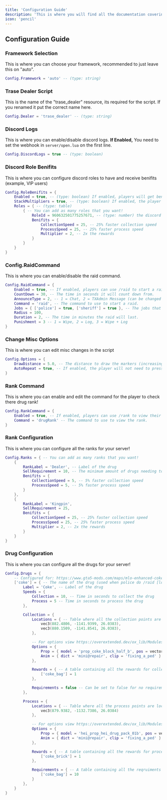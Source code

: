 ```yaml
---
title: 'Configuration Guide'
description: 'This is where you will find all the documentation covering the configuration for our script, if you need anything that is not a configurable option do not hesitate to reach out to use via [discord](https://discord.gg/trase)!'
icon: 'pencil'
---
```


## Configuration Guide

### Framework Selection
This is where you can choose your framework, recommended to just leave this on "auto".
```lua Config.lua
Config.Framework = 'auto' -- (type: string)
```

### Trase Dealer Script
This is the name of the "trase_dealer" resource, its required for the script. If you renamed it put the correct name here.
```lua Config.lua
Config.Dealer = 'trase_dealer' -- (type: string)
```

### Discord Logs
This is where you can enable/disable discord logs. **If Enabled,** You need to set the webhook in `server/open.lua` on the first line.
```lua Config.lua
Config.DiscordLogs = true -- (type: boolean)
```

### Discord Role Benifits
This is where you can configure discord roles to have and receive benifits (example, VIP users)
```lua Config.lua
Config.RoleBenifits = {
    Enabled = true, -- (type: boolean) If enabled, players will get benifits from their discord role. (pulls from the top role in the list, so make sure the most important role is at the top.)
    StackMultipliers = true, -- (type: boolean) If enabled, the player will stack the multipliers from the discordRole + rank.
    Roles = { -- (type: table)
        { -- You can add as many roles that you want!
            RoleId = 960632501775257671, -- (type: number) the discord role ID
            Benifits = {
                CollectionSpeed = 25, -- 25% faster collection speed
                ProcessSpeed = 25, -- 25% faster process speed
                Multiplier = 2, -- 2x the rewards
            }
        }
    }
}
```

### Config.RaidCommand
This is where you can enable/disable the raid command.
```lua Config.lua
Config.RaidCommand = {
    Enabled = true, -- If enabled, players can use /raid to start a raid.
    CountDown = 30, -- The time in seconds it will count down from.
    AnnounceType = 2, -- 1 = Chat, 2 = TXAdmin Message (can be changed in server/open.lua)
    Command = 'raid', -- The command to use to start a raid.
    Jobs = { ['police'] = true, ['sheriff'] = true }, -- The jobs that can start a raid.
    Radius = 100,
    Duration = 2, -- The time in minutes the raid will last.
    Punishment = 3 -- 1 = Wipe, 2 = Log, 3 = Wipe + Log
}
```

### Change Misc Options
This is where you can edit misc changes in the script
```lua Config.lua
Config.Options = {
    DrawDistance = 5.0, -- The distance to draw the markers (increasing can hurt performance)
    AutoRepeat = true, -- If enabled, the player will not need to press E to farm after each action.
}
```

### Rank Command
This is where you can enable and edit the command for the player to check there drug rank!
```lua Config.lua
Config.RankCommand = {
    Enabled = true, -- If enabled, players can use /rank to view their rank.
    Command = 'drugRank' -- The command to use to view the rank.
}
```

### Rank Configuration
This is where you can configure all the ranks for your server!
```lua Config.lua
Config.Ranks = { -- You can add as many ranks that you want!
    {
        RankLabel = 'Dealer', -- Label of the drug
        SellRequirement = 10, -- The minimum amount of drugs needing to be sold to reach this rank.
        Benifits = {
            CollectionSpeed = 5, -- 5% faster collection speed
            ProcessSpeed = 5, -- 5% faster process speed
        }
    },
    {
        RankLabel = 'Kingpin',
        SellRequirement = 25,
        Benifits = {
            CollectionSpeed = 25, -- 25% faster collection speed
            ProcessSpeed = 25, -- 25% faster process speed
            Multiplier = 2, -- 2x the rewards
        }
    }
}
```

### Drug Configuration
This is where you can configure all the drugs for your server!
```lua Config.lua
Config.Drugs = {
    -- Configured for: https://www.gta5-mods.com/maps/mlo-enhanced-coke-lab-sp-fivem-dvd6789
    ['coke'] = { -- The name of the drug (used when police do /raid [location])
        Label = 'Coke', -- Label of the drug
        Speeds = {
            Collection = 10, -- Time in seconds to collect the drug
            Process = 5 -- Time in seconds to process the drug
        },

        Collection = {
            Locations = { -- Table where all the collection points are located
                vec3(882.4806, -1141.9399, 26.0383),
                vec3(880.1509, -1141.8541, 26.0383),
            },

            -- For options view https://overextended.dev/ox_lib/Modules/Interface/Client/progress for the options. (for only prop + anim)
            Options = {
                Prop = { model = 'prop_coke_block_half_b', pos = vector3(0.13, 0.03, 0.02), rot = vector3(0.0, 0.0, 0.0) }, -- Prop
                Anim = { dict = 'mini@repair', clip = 'fixing_a_ped' } -- Animation
            },

            Rewards = { -- A table containing all the rewards for collecting. [itemName] = itemAmount
                ['coke_bag'] = 1
            },

            Requirements = false -- Can be set to false for no requirements or can be a table with requirements (example below)
        },

        Process = {
            Locations = { -- Table where all the process points are located
                vec3(879.9382, -1132.7386, 26.0384)
            },

            -- For options view https://overextended.dev/ox_lib/Modules/Interface/Client/progress for the options. (for only prop + anim)
            Options = {
                Prop = { model = 'hei_prop_hei_drug_pack_01b', pos = vector3(0.13, 0.03, 0.02), rot = vector3(0.0, 0.0, 0.0) },
                Anim = { dict = 'mini@repair', clip = 'fixing_a_ped' } -- Anim
            },

            Rewards = { -- A table containing all the rewards for processing. [itemName] = itemAmount
                ['coke_brick'] = 1
            },

            Requirements = { -- A table containing all the reqruiments needed for processing the drug.
                ['coke_bag'] = 10
            }
        },
    }
}
```